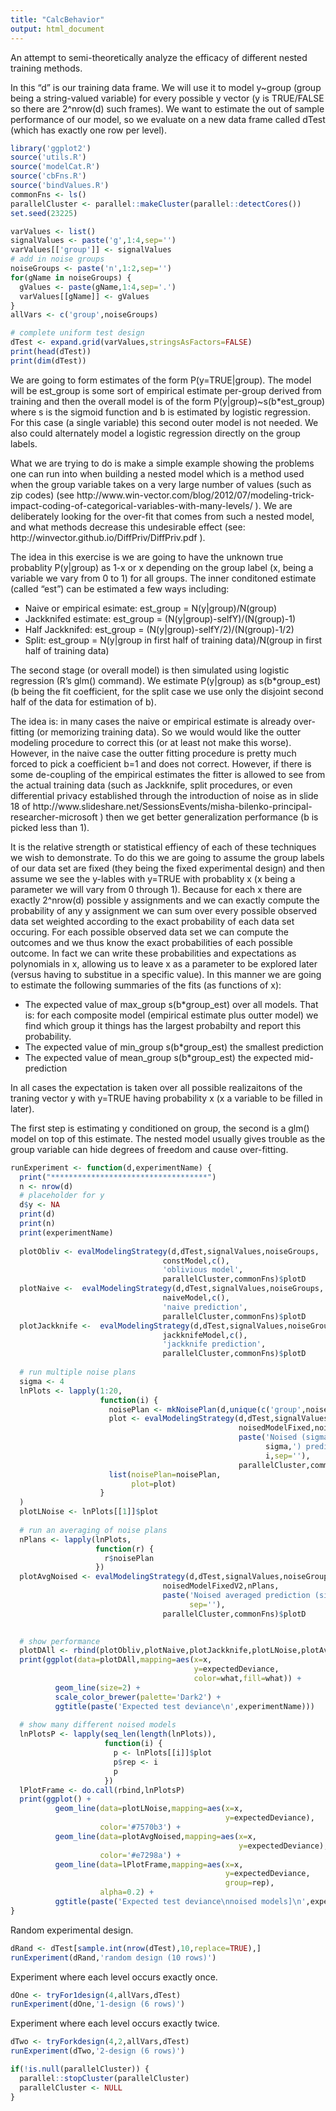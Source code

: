 ```yaml
---
title: "CalcBehavior"
output: html_document
---
```


An attempt to semi-theoretically analyze the efficacy of different nested training
methods.

In this "d" is our training data frame.  We will use it to model y~group (group being a string-valued variable) for every possible y vector (y is TRUE/FALSE so there are 2^nrow(d) such frames).  We want to estimate the out of sample performance of our model, so we evaluate on a new data frame called dTest (which has exactly one row per level).

```r
library('ggplot2')
source('utils.R')
source('modelCat.R')
source('cbFns.R')
source('bindValues.R')
commonFns <- ls()
parallelCluster <- parallel::makeCluster(parallel::detectCores())
set.seed(23225)

varValues <- list()
signalValues <- paste('g',1:4,sep='')
varValues[['group']] <- signalValues
# add in noise groups
noiseGroups <- paste('n',1:2,sep='')
for(gName in noiseGroups) {
  gValues <- paste(gName,1:4,sep='.')
  varValues[[gName]] <- gValues
}
allVars <- c('group',noiseGroups)

# complete uniform test design
dTest <- expand.grid(varValues,stringsAsFactors=FALSE)
print(head(dTest))
print(dim(dTest))
```


We are going to form estimates of the form P(y=TRUE|group).  The model will
be est_group is some sort of empirical estimate per-group derived from training
and then the overall model is of the form P(y|group)~s(b*est_group) where s is the sigmoid
function and b is estimated by logistic regression.  For this case (a single variable)
this second outer model is not needed.  We also could alternately model a logistic regression directly on the group labels.

What we are trying to do is make a simple example showing the problems one can run
into when building a nested model which is a method used when the group variable takes
on a very large number of values (such as zip codes) (see http://www.win-vector.com/blog/2012/07/modeling-trick-impact-coding-of-categorical-variables-with-many-levels/ ).  We are deliberately looking for the over-fit that comes from such a nested model, and what methods decrease this undesirable effect (see: http://winvector.github.io/DiffPriv/DiffPriv.pdf ).

The idea in this exercise is we are going to have the unknown true probablity P(y|group) as 1-x or x depending on the group label (x, being a variable we vary from 0 to 1) for all groups.  The inner conditoned estimate (called "est") can be estimated a few ways including:

 * Naive or empirical esimate: est_group = N(y|group)/N(group)
 * Jackknifed estimate: est_group = (N(y|group)-selfY)/(N(group)-1)
 * Half Jackknifed: est_group = (N(y|group)-selfY/2)/(N(group)-1/2)
 * Split: est_group = N(y|group in first half of training data)/N(group in first half of training data)

The second stage (or overall model) is then simulated using logistic regression (R's glm() command).  We estimate P(y|group) as s(b*group_est) (b being the fit coefficient, for the split case we use only the disjoint second half of the data for estimation of b).

The idea is: in many cases the naive or empirical estimate is already over-fitting (or memorizing training data).  So we would would like the outter modeling procedure to correct this (or at least not make this worse).  However, in the naive case the outter fitting procedure is pretty much forced to pick a coefficient b=1 and does not correct.  However, if there is some de-coupling of the empirical estimates the fitter is allowed to see from the actual training data (such as Jackknife, split procedures, or even differential privacy established through the introduction of noise as in slide 18 of http://www.slideshare.net/SessionsEvents/misha-bilenko-principal-researcher-microsoft ) then we get better generalization performance (b is picked less than 1).

It is the relative strength or statistical effiency of each of these techniques we wish to demonstrate.  To do this we are going to assume the group labels of our data set are fixed (they being the fixed experimental design) and then assume we see the y-lables with y=TRUE with probablity x (x being a parameter we will vary from 0 through 1).  Because for each x there are exactly 2^nrow(d) possible y assignments and we can exactly compute the probability of any y assignment we can sum over every possible observed data set weighted according to the exact probability of each data set occuring.   For each possible observed data set we can compute the outcomes and we thus know the exact probabilities of each possible outcome.  In fact we can write these probabilities and expectations as polynomials in x, allowing us to leave x as a parameter to be explored later (versus having to substitue in a specific value).  In this manner we are going to estimate the following summaries of the fits (as functions of x):

 * The expected value of max_group s(b*group_est) over all models. That is: for each composite model (empirical estimate plus outter model) we find which group it things has the largest probabilty and report this probability.
 * The expected value of min_group s(b*group_est) the smallest prediction
 * The expected value of mean_group s(b*group_est) the expected mid-prediction
 
In all cases the expectation is taken over all possible realizaitons of the traning vector y with y=TRUE having probability x (x a variable to be filled in later).


The first step is estimating y conditioned on group, the second is a 
glm() model on top of this estimate.  The nested model usually gives trouble as the
group variable can hide degrees of freedom and cause over-fitting.




```r
runExperiment <- function(d,experimentName) {
  print("***********************************")
  n <- nrow(d)
  # placeholder for y
  d$y <- NA
  print(d)
  print(n)
  print(experimentName)
  
  plotObliv <- evalModelingStrategy(d,dTest,signalValues,noiseGroups,
                                  constModel,c(),
                                  'oblivious model',
                                  parallelCluster,commonFns)$plotD
  plotNaive <-  evalModelingStrategy(d,dTest,signalValues,noiseGroups,
                                  naiveModel,c(),
                                  'naive prediction',
                                  parallelCluster,commonFns)$plotD
  plotJackknife <-  evalModelingStrategy(d,dTest,signalValues,noiseGroups,
                                  jackknifeModel,c(),
                                  'jackknife prediction',
                                  parallelCluster,commonFns)$plotD
  
  # run multiple noise plans
  sigma <- 4
  lnPlots <- lapply(1:20,
                    function(i) {
                      noisePlan <- mkNoisePlan(d,unique(c('group',noiseGroups)),sigma)
                      plot <- evalModelingStrategy(d,dTest,signalValues,noiseGroups,
                                                   noisedModelFixed,noisePlan,
                                                   paste('Noised (sigma=',
                                                         sigma,') prediction\ntry=',
                                                         i,sep=''),
                                                   parallelCluster,commonFns)$plotD
                      list(noisePlan=noisePlan,
                           plot=plot)
                    }
  )
  plotLNoise <- lnPlots[[1]]$plot
  
  # run an averaging of noise plans
  nPlans <- lapply(lnPlots,
                   function(r) {
                     r$noisePlan
                   })
  plotAvgNoised <- evalModelingStrategy(d,dTest,signalValues,noiseGroups,
                                  noisedModelFixedV2,nPlans,
                                  paste('Noised averaged prediction (sigma=',sigma,')',
                                        sep=''),
                                  parallelCluster,commonFns)$plotD
  

  # show performance
  plotDAll <- rbind(plotObliv,plotNaive,plotJackknife,plotLNoise,plotAvgNoised)
  print(ggplot(data=plotDAll,mapping=aes(x=x,
                                         y=expectedDeviance,
                                         color=what,fill=what)) +
          geom_line(size=2) +
          scale_color_brewer(palette='Dark2') +
          ggtitle(paste('Expected test deviance\n',experimentName)))
  
  # show many different noised models
  lnPlotsP <- lapply(seq_len(length(lnPlots)),
                     function(i) {
                       p <- lnPlots[[i]]$plot
                       p$rep <- i
                       p
                     })
  lPlotFrame <- do.call(rbind,lnPlotsP)
  print(ggplot() +
          geom_line(data=plotLNoise,mapping=aes(x=x,
                                                y=expectedDeviance),
                    color='#7570b3') +
          geom_line(data=plotAvgNoised,mapping=aes(x=x,
                                                   y=expectedDeviance),
                    color='#e7298a') +
          geom_line(data=lPlotFrame,mapping=aes(x=x,
                                                y=expectedDeviance,
                                                group=rep),
                    alpha=0.2) +
          ggtitle(paste('Expected test deviance\nnoised models]\n',experimentName)))
}
```

Random experimental design.

```r
dRand <- dTest[sample.int(nrow(dTest),10,replace=TRUE),]
runExperiment(dRand,'random design (10 rows)')
```

Experiment where each level occurs exactly once.

```r
dOne <- tryFor1design(4,allVars,dTest)
runExperiment(dOne,'1-design (6 rows)')
```

Experiment where each level occurs exactly twice.

```r
dTwo <- tryForkdesign(4,2,allVars,dTest)
runExperiment(dTwo,'2-design (6 rows)')
```


```r
if(!is.null(parallelCluster)) {
  parallel::stopCluster(parallelCluster)
  parallelCluster <- NULL
}
```



